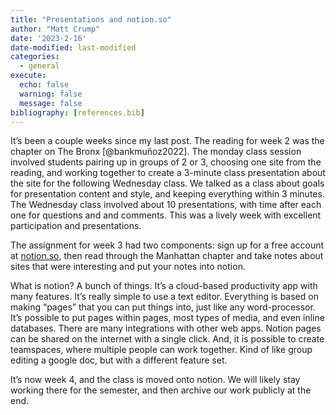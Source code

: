 ```yaml
---
title: "Presentations and notion.so"
author: "Matt Crump"
date: '2023-2-16'
date-modified: last-modified
categories:
  - general
execute:
  echo: false
  warning: false
  message: false
bibliography: [references.bib]
---
```


It's been a couple weeks since my last post. The reading for week 2 was the chapter on The Bronx [@bankmuñoz2022]. The monday class session involved students pairing up in groups of 2 or 3, choosing one site from the reading, and working together to create a 3-minute class presentation about the site for the following Wednesday class. We talked as a class about goals for presentation content and style, and keeping everything within 3 minutes. The Wednesday class involved about 10 presentations, with time after each one for questions and and comments. This was a lively week with excellent participation and presentations.

The assignment for week 3 had two components: sign up for a free account at [notion.so](https://notion.so), then read through the Manhattan chapter and take notes about sites that were interesting and put your notes into notion.

What is notion? A bunch of things. It's a cloud-based productivity app with many features. It's really simple to use a text editor. Everything is based on making "pages" that you can put things into, just like any word-processor. It's possible to put pages within pages, most types of media, and even inline databases. There are many integrations with other web apps. Notion pages can be shared on the internet with a single click. And, it is possible to create teamspaces, where multiple people can work together. Kind of like group editing a google doc, but with a different feature set.

It's now week 4, and the class is moved onto notion. We will likely stay working there for the semester, and then archive our work publicly at the end.
